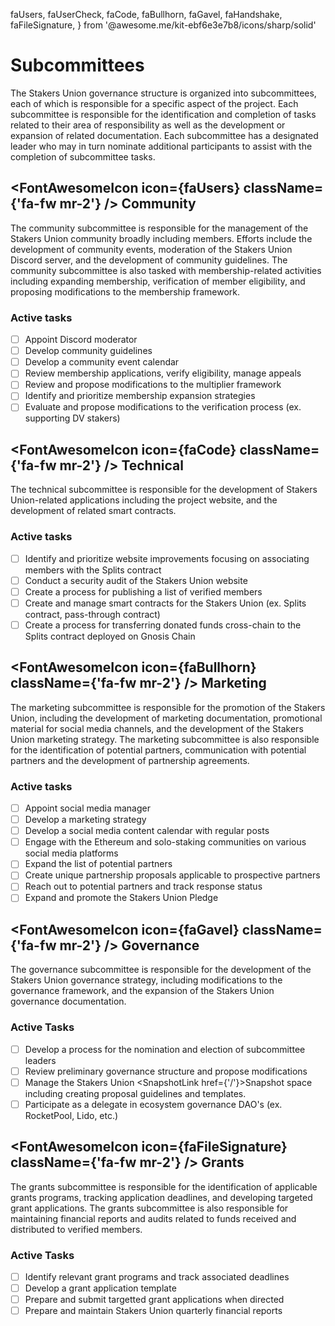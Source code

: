   faUsers,
  faUserCheck,
  faCode,
  faBullhorn,
  faGavel,
  faHandshake,
  faFileSignature,
} from '@awesome.me/kit-ebf6e3e7b8/icons/sharp/solid'

# Subcommittees

The Stakers Union governance structure is organized into subcommittees, each of which is responsible for a specific aspect of the project. Each subcommittee is responsible for the identification and completion of tasks related to their area of responsibility as well as the development or expansion of related documentation. Each subcommittee has a designated leader who may in turn nominate additional participants to assist with the completion of subcommittee tasks.

## <FontAwesomeIcon icon={faUsers} className={'fa-fw mr-2'} /> Community

The community subcommittee is responsible for the management of the Stakers Union community broadly including members. Efforts include the development of community events, moderation of the Stakers Union Discord server, and the development of community guidelines. The community subcommittee is also tasked with membership-related activities including expanding membership, verification of member eligibility, and proposing modifications to the membership framework.

### Active tasks

- [ ] Appoint Discord moderator
- [ ] Develop community guidelines
- [ ] Develop a community event calendar
- [ ] Review membership applications, verify eligibility, manage appeals
- [ ] Review and propose modifications to the multiplier framework
- [ ] Identify and prioritize membership expansion strategies
- [ ] Evaluate and propose modifications to the verification process (ex. supporting DV stakers)

## <FontAwesomeIcon icon={faCode} className={'fa-fw mr-2'} /> Technical

The technical subcommittee is responsible for the development of Stakers Union-related applications including the project website, and the development of related smart contracts.

### Active tasks

- [ ] Identify and prioritize website improvements focusing on associating members with the Splits contract
- [ ] Conduct a security audit of the Stakers Union website
- [ ] Create a process for publishing a list of verified members
- [ ] Create and manage smart contracts for the Stakers Union (ex. Splits contract, pass-through contract)
- [ ] Create a process for transferring donated funds cross-chain to the Splits contract deployed on Gnosis Chain

## <FontAwesomeIcon icon={faBullhorn} className={'fa-fw mr-2'} /> Marketing

The marketing subcommittee is responsible for the promotion of the Stakers Union, including the development of marketing documentation, promotional material for social media channels, and the development of the Stakers Union marketing strategy. The marketing subcommittee is also responsible for the identification of potential partners, communication with potential partners and the development of partnership agreements.

### Active tasks

- [ ] Appoint social media manager
- [ ] Develop a marketing strategy
- [ ] Develop a social media content calendar with regular posts
- [ ] Engage with the Ethereum and solo-staking communities on various social media platforms
- [ ] Expand the list of potential partners
- [ ] Create unique partnership proposals applicable to prospective partners
- [ ] Reach out to potential partners and track response status
- [ ] Expand and promote the Stakers Union Pledge

## <FontAwesomeIcon icon={faGavel} className={'fa-fw mr-2'} /> Governance

The governance subcommittee is responsible for the development of the Stakers Union governance strategy, including modifications to the governance framework, and the expansion of the Stakers Union governance documentation.

### Active Tasks

- [ ] Develop a process for the nomination and election of subcommittee leaders
- [ ] Review preliminary governance structure and propose modifications
- [ ] Manage the Stakers Union <SnapshotLink href={'/'}>Snapshot space</SnapshotLink> including creating proposal guidelines and templates.
- [ ] Participate as a delegate in ecosystem governance DAO's (ex. RocketPool, Lido, etc.)

## <FontAwesomeIcon icon={faFileSignature} className={'fa-fw mr-2'} /> Grants

The grants subcommittee is responsible for the identification of applicable grants programs, tracking application deadlines, and developing targeted grant applications. The grants subcommittee is also responsible for maintaining financial reports and audits related to funds received and distributed to verified members.

### Active Tasks

- [ ] Identify relevant grant programs and track associated deadlines
- [ ] Develop a grant application template
- [ ] Prepare and submit targetted grant applications when directed
- [ ] Prepare and maintain Stakers Union quarterly financial reports
